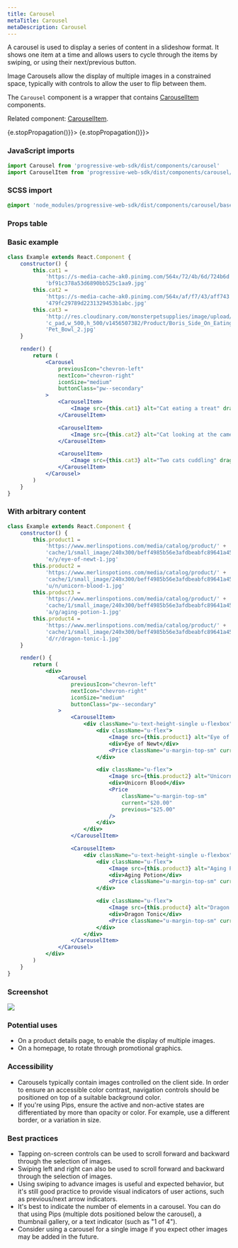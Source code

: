 ```yaml
---
title: Carousel
metaTitle: Carousel
metaDescription: Carousel
---
```



<div class="component-intro">

A carousel is used to display a series of content in a slideshow format. It shows one item at a time and allows users to cycle through the items by swiping, or using their next/previous button.

Image Carousels allow the display of multiple images in a constrained space, typically with controls to allow the user to flip between them.

The `Carousel` component is a wrapper that contains [CarouselItem](CarouselItem) components.

Related component: [CarouselItem](CarouselItem).

</div>

<div onClick={(e) => {e.stopPropagation()}}>
<Tabs activeIndex={0} className="devcenter">
<TabsPanel title="Code" onClick={(e) => {e.stopPropagation()}}>

### JavaScript imports

```jsx
import Carousel from 'progressive-web-sdk/dist/components/carousel'
import CarouselItem from 'progressive-web-sdk/dist/components/carousel/carousel-item'
```

### SCSS import

```scss
@import 'node_modules/progressive-web-sdk/dist/components/carousel/base';
```

### Props table

<PropsTable propMetaData={props.componentMetadata.childrenComponentProp} />

### Basic example

```jsx react-live=true
class Example extends React.Component {
    constructor() {
        this.cat1 =
            'https://s-media-cache-ak0.pinimg.com/564x/72/4b/6d/724b6d' +
            'bf91c378a53d6890bb525c1aa9.jpg'
        this.cat2 =
            'https://s-media-cache-ak0.pinimg.com/564x/af/f7/43/aff743' +
            '479fc29789d2231329453b1abc.jpg'
        this.cat3 =
            'http://res.cloudinary.com/monsterpetsupplies/image/upload/' +
            'c_pad,w_500,h_500/v1456507382/Product/Boris_Side_On_Eating_Sealed_' +
            'Pet_Bowl_2.jpg'
    }

    render() {
        return (
            <Carousel
                previousIcon="chevron-left"
                nextIcon="chevron-right"
                iconSize="medium"
                buttonClass="pw--secondary"
            >
                <CarouselItem>
                    <Image src={this.cat1} alt="Cat eating a treat" draggable="false" />
                </CarouselItem>

                <CarouselItem>
                    <Image src={this.cat2} alt="Cat looking at the camera" draggable="false" />
                </CarouselItem>

                <CarouselItem>
                    <Image src={this.cat3} alt="Two cats cuddling" draggable="false" />
                </CarouselItem>
            </Carousel>
        )
    }
}
```

### With arbitrary content

```jsx react-live=true
class Example extends React.Component {
    constructor() {
        this.product1 =
            'https://www.merlinspotions.com/media/catalog/product/' +
            'cache/1/small_image/240x300/beff4985b56e3afdbeabfc89641a4582/' +
            'e/y/eye-of-newt-1.jpg'
        this.product2 =
            'https://www.merlinspotions.com/media/catalog/product/' +
            'cache/1/small_image/240x300/beff4985b56e3afdbeabfc89641a4582/' +
            'u/n/unicorn-blood-1.jpg'
        this.product3 =
            'https://www.merlinspotions.com/media/catalog/product/' +
            'cache/1/small_image/240x300/beff4985b56e3afdbeabfc89641a4582/' +
            'a/g/aging-potion-1.jpg'
        this.product4 =
            'https://www.merlinspotions.com/media/catalog/product/' +
            'cache/1/small_image/240x300/beff4985b56e3afdbeabfc89641a4582/' +
            'd/r/dragon-tonic-1.jpg'
    }

    render() {
        return (
            <div>
                <Carousel
                    previousIcon="chevron-left"
                    nextIcon="chevron-right"
                    iconSize="medium"
                    buttonClass="pw--secondary"
                >
                    <CarouselItem>
                        <div className="u-text-height-single u-flexbox">
                            <div className="u-flex">
                                <Image src={this.product1} alt="Eye of Newt" draggable="false" />
                                <div>Eye of Newt</div>
                                <Price className="u-margin-top-sm" current="$12.00" />
                            </div>

                            <div className="u-flex">
                                <Image src={this.product2} alt="Unicorn Blood" draggable="false" />
                                <div>Unicorn Blood</div>
                                <Price
                                    className="u-margin-top-sm"
                                    current="$20.00"
                                    previous="$25.00"
                                />
                            </div>
                        </div>
                    </CarouselItem>

                    <CarouselItem>
                        <div className="u-text-height-single u-flexbox">
                            <div className="u-flex">
                                <Image src={this.product3} alt="Aging Potion" draggable="false" />
                                <div>Aging Potion</div>
                                <Price className="u-margin-top-sm" current="$25.00" />
                            </div>

                            <div className="u-flex">
                                <Image src={this.product4} alt="Dragon Tonic" draggable="false" />
                                <div>Dragon Tonic</div>
                                <Price className="u-margin-top-sm" current="$60.00" />
                            </div>
                        </div>
                    </CarouselItem>
                </Carousel>
            </div>
        )
    }
}
```

</TabsPanel>
<TabsPanel title="Design" class="markdown">

### Screenshot

![](./images/components/carousel/carousel-uikit.png)

### Potential uses

-   On a product details page, to enable the display of multiple images.
-   On a homepage, to rotate through promotional graphics.

### Accessibility

-   Carousels typically contain images controlled on the client side. In order to ensure an accessible color contrast, navigation controls should be positioned on top of a suitable background color.
-   If you're using Pips, ensure the active and non-active states are differentiated by more than opacity or color. For example, use a different border, or a variation in size.

### Best practices

-   Tapping on-screen controls can be used to scroll forward and backward through the selection of images.
-   Swiping left and right can also be used to scroll forward and backward through the selection of images.
-   Using swiping to advance images is useful and expected behavior, but it's still good practice to provide visual indicators of user actions, such as previous/next arrow indicators.
-   It's best to indicate the number of elements in a carousel. You can do that using Pips (multiple dots positioned below the carousel), a thumbnail gallery, or a text indicator (such as "1 of 4").
-   Consider using a carousel for a single image if you expect other images may be added in the future.

</TabsPanel>
</Tabs>
</div>
